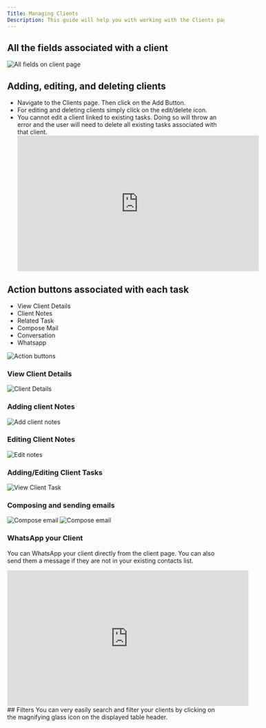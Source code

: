 ```yaml
---
Title: Managing Clients
Description: This guide will help you with working with the Clients page.
---
```



## All the fields associated with a client

![All fields on client page](../../../assets/guides/clients/AllFields.png)

## Adding, editing, and deleting clients

- Navigate to the Clients page. Then click on the Add Button.
- For editing and deleting clients simply click on the edit/delete icon.
- You cannot edit a client linked to existing tasks. Doing so will throw an error and the user will need to delete all existing tasks associated with that client.
  <div class="not-content ml-10">
    <iframe
      width="560"
      height="315"
      src="https://www.youtube.com/embed/ODX65Y12W94"
      title="YouTube video player"
      frameborder="0"
      allow="accelerometer; autoplay; clipboard-write; encrypted-media; gyroscope; picture-in-picture; web-share"
      allowfullscreen
    ></iframe>
  </div>

## Action buttons associated with each task

- View Client Details
- Client Notes
- Related Task
- Compose Mail
- Conversation
- Whatsapp

![Action buttons](../../../assets/guides/clients/Action.png)

### View Client Details

![Client Details](../../../assets/guides/clients/view-client-details.png)

### Adding client Notes

![Add client notes](../../../assets/guides/clients/adding-client-notes.png)

### Editing Client Notes

![Edit notes](../../../assets/guides/clients/adding-client-notes.png)

### Adding/Editing Client Tasks

![View Client Task](../../../assets/guides/clients/AddingClientTask.png)

### Composing and sending emails

![Compose email](../../../assets/guides/clients/compose-email-1.png)
![Compose email](../../../assets/guides/clients/compose-email-2.png)

### WhatsApp your Client

You can WhatsApp your client directly from the client page. You can also send them a message if they are not in your existing contacts list.

<div class="not-content ml-10">
  <iframe
    width="560"
    height="315"
    src="https://www.youtube.com/embed/LKvWFucd2Ug"
    title="YouTube video player"
    frameborder="0"
    allow="accelerometer; autoplay; clipboard-write; encrypted-media; gyroscope; picture-in-picture; web-share"
    allowfullscreen
  ></iframe>
</div>
## Filters You can very easily search and filter your clients by clicking on the magnifying glass icon on the displayed table header.

<div class="not-content">
  <Comments />
</div>
